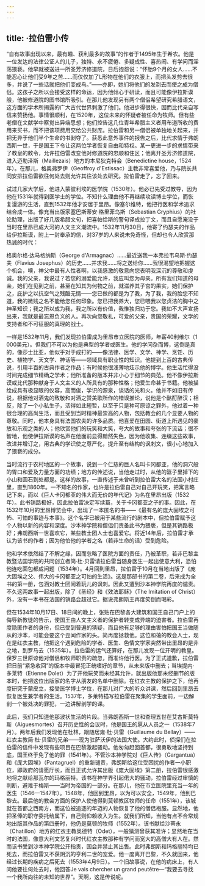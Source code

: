```yaml
---
---
---
```

title: ·拉伯雷小传
---




“自有故事出现以来，最有趣、获利最多的故事”的作者于1495年生于希农。他是一位发达的法律公证人的儿子，独特、永不疲倦、多疑成性、喜热闹、有学问而淫荡猥亵。他早就被送进一所圣芳济修道院，日后抱怨说：“怀胎9个月的女人……不能忍心让他们受9年之苦……而仅仅加了L形物在他们的衣服上，而把头发剪去很多，并说了一些话就把他们变成鸟。”——亦即，她们将他们的发剃去而使之成为僧侣。这孩子之所以会接受这样的命运，因为他倾心于研读，而且可能像伊拉斯谟般，他被修道院的图书馆所吸引。在那儿他发现另有两个僧侣希望研究希腊语文，这方面的学术所揭露的广大古代世界刺激了他们。他进步得很快，因而比代亲自写信来赞扬他。事情很顺利，在1520年，这位未来的怀疑者被任命为牧师。但有些老僧在文献学中察觉出异端思想；他们控告这几位青年希腊主义者用布道所收的费用来买书，而不把该项费用交给公共财库。拉伯雷和另一僧侣被单独地关起来，并把无异于他们半个生命的书剥夺了。获悉此意外事件的报告之后，比代求情于弗朗西斯一世，于是国王下令让这两位学者恢复自由和特权。某一更进一步的求情带来了教皇的敕令，允许拉伯雷改变他对修道院的忠顺和住区；他离开圣芳济修道院，进入迈勒泽斯（Maillezais）地方的本尼狄克特会（Benedictine house，1524年）。在那儿，格奥弗罗伊（Geoffroy d'Estissac）主教非常喜爱他，乃与院长共同安排拉伯雷欲往何处去则允许其往该处去研究。拉伯雷走了，忘了回来。

试过几家大学后，他进入蒙彼利埃的医学院（1530年）。他必已先受过教导，因为他在1531年就得到医学士的学位。不知什么理由他不再继续攻读博士学位，而恢复漫游的生活，直到1532年他才安居于里昂。像塞尔维特，他把行医和学术追求结合成一体。像充当出版家塞巴斯蒂安·格里菲乌斯（Sebastian Gryphius）的社论助理，出版了好几版希腊文句，把喜帕恰斯的警句译成拉丁文，而且自愿淹没于当时在里昂已成大河的人文主义潮流中。1532年11月30日，他寄了约瑟夫的作品给伊拉斯谟，附上一封奉承的信，对37岁的人来说未免奇怪，但却也令人欣赏那热诚的时代：

格奥尔格·达马格纳斯（George d'Armagnac）……最近送我一本弗拉韦乌斯·约瑟夫（Flavius Josephus）的历史……并求我……将之送给你……我很渴望地把握这个机会，噢，神父中最有人性者啊，以我感激的敬意向您表明我深沉的尊敬和虔诚。我的父亲，我说过？若您的溺爱能允许，我应叫您为母亲。所有我们知道的母亲，她们在见到之前，甚至在知其为何物之前，就滋养其子宫的果实，她们保护之，庇护之以抗空气之残酷无情——您已做的都是为了我，为了我，我的脸您不知道，我的微贱之名不能给您任何印象。您已把我养大，您已喂我以您贞洁的胸中之神圣知识；我之所以成为我，我之所以有价值，我惟独归功于您。我如不大声宣扬出来，我就是最忘恩负义的人。再次向您敬礼，可爱的父亲，贵国的荣耀，文学的支持者和不可征服的真理的战士。



一样是1532年11月，我们发现拉伯雷成为里昂市立医院的医师，年薪40利维尔（1 000美元）。但我们不可以为他是典型的学者或医生。他的学问杂而博，这倒是真的，像莎士比亚，他似乎对于成打的——像法律、医学、文学、神学、烹饪、历史、植物学、天文学、神话等——领域具有职业性的知识。他提到上百的古典传说，引用半百的古典作者之作品；有时候他很浅薄地炫示他的博学。他生活忙得没时间完成细节精确之学术；他所准备的版本并非小心于细节的典范。他不像伊拉斯谟或比代那种献身于人文主义的人所具有的那种性格；他爱生命甚于书籍。他被描绘成具有极显眼的仪容，高而俊，学识的源泉，谈话的光和火。他并不如旧有传说，根据他对酒鬼的致敬和对酒之赞美歌所作的错误推论，说他是个酩酊醉汉；相反，除了一个小私生子，活得如此短暂，以至于只是种可原谅之罪外，他过着一种很合理的高尚生活，而且受到当时精神最崇高的人物，包括教会的几个显要人物的尊敬。同时，他本身具有法国农夫的许多品质。他喜爱在田园、街道上所遇见的豪放和乐观之类的人；他欣赏他们的玩笑和大笑，夸大的故事和夸张的下流话；很不智地，他使伊拉斯谟的名声在他面前显得黯然失色，因为他收集、连缀这些故事，改进并增订之，用古典的学识使之尊严化，提升至有结构的讽刺文，很小心地加入了猥亵的成分。

当时流行于农村地区的一个故事，说到一个仁慈的巨人名叫卡冈都亚，他的洞穴般的胃口和爱及力量方面的功绩；地方的传述说，当他走过时，从他的篮子里掉下的小山和圆石到处都是。这样的故事，一直传述于未曾听到拉伯雷大名的法国小村庄里，直到1860年。一不知名的作家，也许是拉伯雷自己对自己开玩笑，把寓言略记下来，而以《巨人卡冈都亚的伟大而无价的年代记》为名在里昂出版（1532年）。此书销路极好，因此拉伯雷决定写续篇，关于卡冈都亚之子的事。因此，在1532年10月的里昂博览会中，出现了一本匿名的书——《最有名的庞大固埃之可怖、可怕的事迹与本事》。这个名字已被用于某些流行的剧本中，但拉伯雷赋予这个人物以新的内容和深度。沙本神学院和僧侣们责备此书为猥亵，但是其销路极好；弗朗西斯一世喜欢它，某些教士团人士也喜爱它。将近14年后，拉伯雷才承认为该书的作者；因为他怕他的学者之名（若非生命的话）受到危险。

他和学术依然结了不解之缘，因而忽略了医院方面的责任，乃被革职，若非巴黎主教暨法国学院的共同创立者简·杜·贝雷请拉伯雷当随身医生一起出使意大利，恐怕他连吃面包都成问题（1534年）。4月回到里昂，拉伯雷于10月在当地出版了《庞大固埃之父、伟大的卡冈都亚之可怕的生活》。这是那部书的第二卷，后来成为全书的第一册，包涵对教士团闹着玩儿的讽刺。因此又遭到沙本神学院再度的谴责。不久这两故事一起出版，除了《圣经》和《效法耶稣》（The Imitation of Christ）外，没有一本书在法国的销路会超过它。据说弗朗斯王再度笑倒而喝彩。

但在1534年10月17日、18日间的晚上，张贴在巴黎各大建筑和国王自己门户上的侮辱新教徒的告示，使国王由人文主义者的保护者转变成异端的迫害者。拉伯雷再度隐匿作者的身份，但已受到普遍的猜疑，而且他有足够的理由害怕把国王当做随从的沙本，可能会要这个丑闻作家的头。简再度拯救他。这位和蔼的教会人士，现在是红衣主教，他把这个遇到危险的学者、医生、色情文学家突然带出里昂的是非之地，到罗马去（1535年）。拉伯雷的运气还算好，在那儿发现一位开明的教皇。保罗三世原谅他对僧侣和牧师职责的疏忽，而准许他行医。为了正式道歉，拉伯雷把日前“紧急收回”的版本中最冒犯正统嗜好的章节，从未来版中删去；当埃提内·多莱特（Etienne Dolet）为了开他玩笑而未经其允许，就出版他那未经删节的版本时，他把这位出版家的名字从朋友的名单中删除。在红衣主教的保护之下，他再度研究于蒙皮立，接受医学博士学位，在那儿对广大的听众讲课，然后回到里昂去恢复医生兼学者的生活。1537年，多莱特描写拉伯雷在聚集的学生面前，一边解剖一个被处决的罪犯，一边讲解剖学的课。

此后，我们只知道他那波状生活的片段。当弗朗西斯一世和查理五世在艾古斯莫特斯（Aiguesmortes）召开历史性的会议时，他是国王的扈从人员之一（1538年7月）。两年后我们发现他在杜林，跟随居雍·杜·贝雷（Guillaume du Bellay）——红衣主教简·杜·贝雷的兄弟——现为驻萨沃伊的法国大使。大约此时，侦探们在拉伯雷的信件中发现有些项目在巴黎激起骚动。他匆匆赶回首都，很勇敢地坚持到底，国王终于免了他的罪（1541年）。不管沙本神学院对《巨人传》（Gargantua）和《庞大固埃》（Pantagruel）的重新谴责，弗朗斯给这位受困扰的作者一小职位，即政府的请愿厅长，而且正式允许其出版《庞大固埃》第二册，拉伯雷很感激地将之献给那瓦尔的玛格丽特。该书在神学界引起偌大的骚动，拉伯雷经过审慎的判断，避难于梅斯——当时为帝国的一部分。在那儿，他在市立医院里充当一年的医生（1546—1547年）。1548年，他回到里昂，以为可以安全，1549年，他到巴黎去。最后他的教会方面的保护人使他得到莫顿教区牧师的任命（1551年），该城就在首都之西南方，而这位被追逐的年迈的人物恢复了他的僧侣袍服。显然地，他把圣俸的职守委托给属下，自己则仰赖收入为生。就我们所知，当他有点不合常规地出版其作品的第四册时，他仍是莫顿的牧师（1552年）。该书献给沙蒂永（Chatillon）地方的红衣主教奥德特（Odet），一般猜测曾获其准许；显然地在当时的法国，像意大利文艺复兴时代红衣主教那种有学问而宽大的高僧大有人在。然而该书受到沙本神学院公开指责，国会并禁止其出售。此时弗朗斯和玛格丽特均已死去，而拉伯雷又不获阴沉的亨利二世的宠爱。他一度离开巴黎，不久就回来，他经过长期的疾病之后死去（1553年4月9日）。一个旧故事说，在他的病床上，有人问他要往何处去时，他回答Je vais chercher un grand peutêtre—“我要去寻找一个我所向往的未知的世界”。天啊，这是传说呢。
